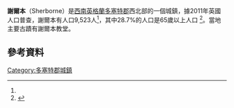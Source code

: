 {{Infobox UK place
| official_name= Sherborne
| local_name=
| shire_district= [[西多塞特|西多塞特]]
| shire_county= [[多塞特郡|多塞特郡]]
| country= 英格蘭
| region= 西南英格蘭
| static_image_name= sherborne abbey.jpg
| static_image_caption= Sherborne Abbey
| population = 9523
| population_ref = <ref name="2011census">{{cite web|url=http://neighbourhood.statistics.gov.uk/dissemination/LeadKeyFigures.do?a=7&b=11128405&c=DT9+3RS&d=16&e=62&g=6418567&i=1001x1003x1032x1004&m=0&r=0&s=1368825400293&enc=1|title=Key Figures for 2011 Census: Key Statistics - Sherborne (Parish)|publisher=Office for National Statistics|accessdate=17 May 2013|deadurl=yes|archiveurl=https://web.archive.org/web/20140203031558/http://neighbourhood.statistics.gov.uk/dissemination/LeadKeyFigures.do?a=7&b=11128405&c=DT9+3RS&d=16&e=62&g=6418567&i=1001x1003x1032x1004&m=0&r=0&s=1368825400293&enc=1|archivedate=2014年2月3日}}</ref>
| os_grid_reference= ST638165
| map_type= Dorset
| latitude= 50.9469
| longitude= -2.5171
| london_distance= {{convert|124|mi|km|0}}
| post_town= Sherborne
| postcode_area= DT
| postcode_district= DT9
| dial_code= 01935
| constituency_westminster= [[西多塞特_(英國國會選區)|西多塞特]]
| website=
}}
'''謝爾本'''（Sherborne）是[[西南英格蘭|西南英格蘭]][[多塞特郡|多塞特郡]]西北部的一個城鎮，據2011年英國人口普查，謝爾本有人口9,523人<ref name="2011census"/>，其中28.7%的人口是65歲以上人口 <ref name="2011 census age">{{cite web|url=http://neighbourhood.statistics.gov.uk/dissemination/LeadTableView.do?a=7&b=11128405&c=DT9+3RS&d=16&e=62&g=6418567&i=1001x1003x1032x1004&m=0&r=0&s=1368825400293&enc=1&dsFamilyId=2474|title=Age Structure, 2011 (KS102EW) - Sherborne (Parish)|publisher=Office for National Statistics|accessdate=17 May 2013|deadurl=yes|archiveurl=https://web.archive.org/web/20140203031438/http://neighbourhood.statistics.gov.uk/dissemination/LeadTableView.do?a=7&b=11128405&c=DT9+3RS&d=16&e=62&g=6418567&i=1001x1003x1032x1004&m=0&r=0&s=1368825400293&enc=1&dsFamilyId=2474|archivedate=2014年2月3日}}</ref>。當地主要古蹟有謝爾本教堂。

== 參考資料 ==
{{reflist}}

[[Category:多塞特郡城鎮|Category:多塞特郡城鎮]]